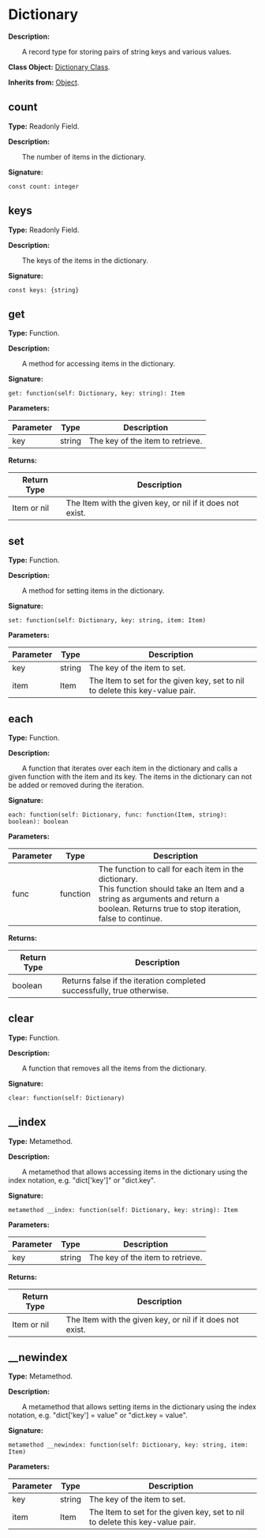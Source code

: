 # Dictionary

**Description:**

&emsp;&emsp;A record type for storing pairs of string keys and various values.

**Class Object:** [Dictionary Class](/docs/api/Class%20Object/Dictionary).

**Inherits from:** [Object](/docs/api/Class/Object).

## count

**Type:** Readonly Field.

**Description:**

&emsp;&emsp;The number of items in the dictionary.

**Signature:**
```tl
const count: integer
```

## keys

**Type:** Readonly Field.

**Description:**

&emsp;&emsp;The keys of the items in the dictionary.

**Signature:**
```tl
const keys: {string}
```

## get

**Type:** Function.

**Description:**

&emsp;&emsp;A method for accessing items in the dictionary.

**Signature:**
```tl
get: function(self: Dictionary, key: string): Item
```

**Parameters:**

| Parameter | Type | Description |
| --- | --- | --- |
| key | string | The key of the item to retrieve. |

**Returns:**

| Return Type | Description |
| --- | --- |
| Item or nil | The Item with the given key, or nil if it does not exist. |

## set

**Type:** Function.

**Description:**

&emsp;&emsp;A method for setting items in the dictionary.

**Signature:**
```tl
set: function(self: Dictionary, key: string, item: Item)
```

**Parameters:**

| Parameter | Type | Description |
| --- | --- | --- |
| key | string | The key of the item to set. |
| item | Item | The Item to set for the given key, set to nil to delete this key-value pair. |

## each

**Type:** Function.

**Description:**

&emsp;&emsp;A function that iterates over each item in the dictionary and calls a given function with the item and its key. The items in the dictionary can not be added or removed during the iteration.

**Signature:**
```tl
each: function(self: Dictionary, func: function(Item, string): boolean): boolean
```

**Parameters:**

| Parameter | Type | Description |
| --- | --- | --- |
| func | function | The function to call for each item in the dictionary.<br/>This function should take an Item and a string as arguments and return a boolean. Returns true to stop iteration, false to continue. |

**Returns:**

| Return Type | Description |
| --- | --- |
| boolean | Returns false if the iteration completed successfully, true otherwise. |

## clear

**Type:** Function.

**Description:**

&emsp;&emsp;A function that removes all the items from the dictionary.

**Signature:**
```tl
clear: function(self: Dictionary)
```

## __index

**Type:** Metamethod.

**Description:**

&emsp;&emsp;A metamethod that allows accessing items in the dictionary using the index notation, e.g. "dict['key']" or "dict.key".

**Signature:**
```tl
metamethod __index: function(self: Dictionary, key: string): Item
```

**Parameters:**

| Parameter | Type | Description |
| --- | --- | --- |
| key | string | The key of the item to retrieve. |

**Returns:**

| Return Type | Description |
| --- | --- |
| Item or nil | The Item with the given key, or nil if it does not exist. |

## __newindex

**Type:** Metamethod.

**Description:**

&emsp;&emsp;A metamethod that allows setting items in the dictionary using the index notation, e.g. "dict['key'] = value" or "dict.key = value".

**Signature:**
```tl
metamethod __newindex: function(self: Dictionary, key: string, item: Item)
```

**Parameters:**

| Parameter | Type | Description |
| --- | --- | --- |
| key | string | The key of the item to set. |
| item | Item | The Item to set for the given key, set to nil to delete this key-value pair. |